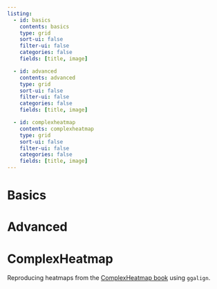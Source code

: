 ```yaml
---
listing:
  - id: basics
    contents: basics
    type: grid
    sort-ui: false
    filter-ui: false
    categories: false
    fields: [title, image]

  - id: advanced
    contents: advanced
    type: grid
    sort-ui: false
    filter-ui: false
    categories: false
    fields: [title, image]

  - id: complexheatmap
    contents: complexheatmap
    type: grid
    sort-ui: false
    filter-ui: false
    categories: false
    fields: [title, image]
---
```


# Basics

:::{#basics}
:::

# Advanced

:::{#advanced}
:::

# ComplexHeatmap
Reproducing heatmaps from the [ComplexHeatmap book](https://jokergoo.github.io/ComplexHeatmap-reference/book/index.html) using `ggalign`.

:::{#complexheatmap}
:::
